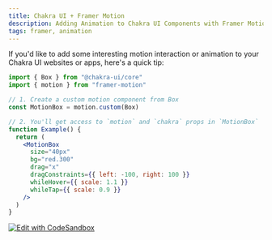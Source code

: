 ```yaml
---
title: Chakra UI + Framer Motion
description: Adding Animation to Chakra UI Components with Framer Motion
tags: framer, animation
---
```


If you'd like to add some interesting motion interaction or animation to your
Chakra UI websites or apps, here's a quick tip:

```jsx live=false
import { Box } from "@chakra-ui/core"
import { motion } from "framer-motion"

// 1. Create a custom motion component from Box
const MotionBox = motion.custom(Box)

// 2. You'll get access to `motion` and `chakra` props in `MotionBox`
function Example() {
  return (
    <MotionBox
      size="40px"
      bg="red.300"
      drag="x"
      dragConstraints={{ left: -100, right: 100 }}
      whileHover={{ scale: 1.1 }}
      whileTap={{ scale: 0.9 }}
    />
  )
}
```

[![Edit with CodeSandbox](https://codesandbox.io/static/img/play-codesandbox.svg)](https://codesandbox.io/s/chakra-ui-framer-motion-example-q5o40?file=/src/Example.js)
